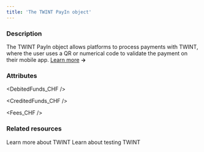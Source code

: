 ```yaml
---
title: 'The TWINT PayIn object'
---
```


  
### Description
The TWINT PayIn object allows platforms to process payments with TWINT, where the user uses a QR or numerical code to validate the payment on their mobile app. <a href="/guides/payment-methods/twint">Learn more</a> **&rarr;**

### Attributes  

<Id />  

<Tag />  

<CreationDate />  

<AuthorId1 />  

<DebitedFunds_CHF />  

<CreditedFunds_CHF />  

<Fees_CHF />  

<Status1 />  

<ResultCode />  

<ResultMessage />  

<ExecutionDate />  

<Type />  

<Nature />  

<CreditedWalletId1 />  

<CreditedUserId />  

<PaymentType13 />

<ExecutionType />  

<ReturnURL1 />  

<RedirectURL />  

<StatementDescriptor />  


### Related resources

<CardGroup col={2}>
  <Card
    title="Guide"
    href="/guides/payment-methods/twint"
  >
    Learn more about TWINT
  </Card>
  <Card
    title="Testing"
    href="/testing/payment-methods#twint"
  >
    Learn about testing TWINT
  </Card>
</CardGroup>